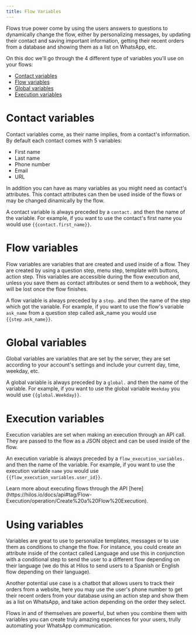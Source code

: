 ```yaml
---
title: Flow Variables
---
```


Flows true power come by using the users answers to questions to dynamically change the flow, either by personalizing messages, by updating their contact and saving important information, getting their recent orders from a database and showing them as a list on WhatsApp, etc.

On this doc we'll go through the 4 different type of variables you'll use on your flows:

- [Contact variables](#contact-variables)
- [Flow variables](#flow-variables)
- [Global variables](#global-variables)
- [Execution variables](#execution-variables)

# Contact variables

Contact variables come, as their name implies, from a contact's information. By default each contact comes with 5 variables:

- First name
- Last name
- Phone number
- Email
- URL

In addition you can have as many variables as you might need as contact's attributes. This contact attributes can then be used inside of the flows or may be changed dinamically by the flow.

A contact variable is always preceded by a `contact.` and then the name of the variable. For example, if you want to use the contact's first name you would use `{{contact.first_name}}`.

# Flow variables

Flow variables are variables that are created and used inside of a flow. They are created by using a question step, menu step, template with buttons, action step. This variables are accessible during the flow execution and, unless you save them as contact attributes or send them to a webhook, they will be lost once the flow finishes.

A flow variable is always preceded by a `step.` and then the name of the step which got the variable. For example, if you want to use the flow's variable `ask_name` from a question step called ask_name you would use `{{step.ask_name}}`.

# Global variables

Global variables are variables that are set by the server, they are set according to your account's settings and include your current day, time, weekday, etc.

A global variable is always preceded by a `global.` and then the name of the variable. For example, if you want to use the global variable `Weekday` you would use `{{global.Weekday}}`.

# Execution variables

Execution variables are set when making an execution through an API call. They are passed to the flow as a JSON object and can be used inside of the flow.

An execution variable is always preceded by a `flow_execution_variables.` and then the name of the variable. For example, if you want to use the execution variable `name` you would use `{{flow_execution_variables.user_id}}`.

<Note>
Learn more about executing flows through the API [here](https://hilos.io/docs/api#tag/Flow-Execution/operation/Create%20a%20Flow%20Execution).
</Note>

# Using variables

Variables are great to use to personalize templates, messages or to use them as conditions to change the flow. For instance, you could create an attribute inside of the contact called Language and use this in conjunction with a conditional step to send the user to a different flow depending on their language (we do this at Hilos to send users to a Spanish or English flow depending on their language).

Another potential use case is a chatbot that allows users to track their orders from a website, here you may use the user's phone number to get their recent orders from your database using an action step and show them as a list on WhatsApp, and take action depending on the order they select.

Flows in and of themselves are powerful, but when you combine them with variables you can create truly amazing experiences for your users, trully automating your WhatsApp communication.
